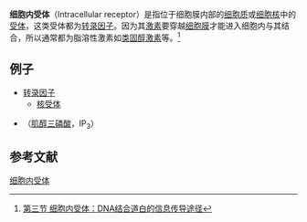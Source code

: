 '''细胞内受体'''（Intracellular receptor）是指位于细胞膜内部的[[细胞质|细胞质]]或[[细胞核|细胞核]]中的[[受体_(生物化学)|受体]]，这类受体都为[[转录因子|转录因子]]。因为其[[激素|激素]]要穿越[[细胞膜|细胞膜]]才能进入细胞内与其结合，所以通常都为脂溶性激素如[[类固醇激素|类固醇激素]]等。<ref> [http://smkxxy.hutc.zj.cn/biochemistry-web/nursebiochem/web/chapt9/9_3.htm 第三节 细胞内受体：DNA结合道白的信息传导途径]{{dead link|date=2018年4月 |bot=InternetArchiveBot |fix-attempted=yes }}</ref>

==例子==
*[[转录因子|转录因子]]
**[[核受体|核受体]]
*{{link-en|肌醇三磷酸受体|Inositol trisphosphate receptor|IP<sub>3</sub>受体}}（[[肌醇三磷酸|肌醇三磷酸]]，IP<sub>3</sub>）

==参考文献==
<div class="references-small">
<references></references>
</div>

{{转录因子}}
{{信号转导}}

[[Category:细胞内受体|]]